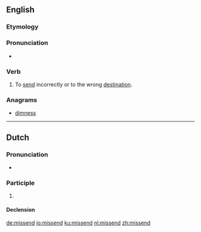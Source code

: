 ==English==

===Etymology===
{{prefix|mis|send|lang=en}}

===Pronunciation===
* {{IPA|/mɪsˈsɛnd/|lang=en}}

===Verb===
{{en-verb|missends|missending|missent}}

# {{label|en|transitive}} To [[send]] incorrectly or to the wrong [[destination]].

===Anagrams===
* [[dimness#English|dimness]]

----

==Dutch==

===Pronunciation===
* {{audio|Nl-missend.ogg|Audio|lang=nl}}

===Participle===
{{nl-pres-ptc}}

# {{nl-verb form of|t=pres|m=ptc|missen}}

====Declension====
{{nl-decl-pres-ptc}}

[[de:missend]]
[[io:missend]]
[[ku:missend]]
[[nl:missend]]
[[zh:missend]]